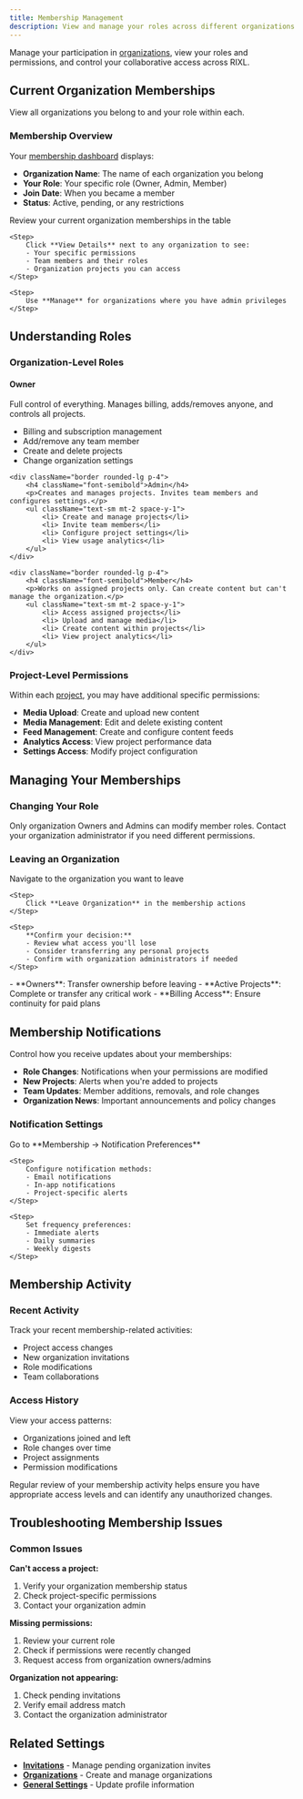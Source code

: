 ```yaml
---
title: Membership Management
description: View and manage your roles across different organizations and teams.
---
```



Manage your participation in [organizations](/platform/account/organizations), view your roles and permissions, and control your collaborative access across RIXL.

## Current Organization Memberships

View all organizations you belong to and your role within each.

### Membership Overview

Your [membership dashboard](/platform/account/membership) displays:
- **Organization Name**: The name of each organization you belong
- **Your Role**: Your specific role (Owner, Admin, Member)
- **Join Date**: When you became a member
- **Status**: Active, pending, or any restrictions

<Steps>
    <Step>
        Review your current organization memberships in the table
    </Step>

    <Step>
        Click **View Details** next to any organization to see:
        - Your specific permissions
        - Team members and their roles
        - Organization projects you can access
    </Step>

    <Step>
        Use **Manage** for organizations where you have admin privileges
    </Step>
</Steps>

## Understanding Roles

### Organization-Level Roles

<div className="grid gap-6 sm:grid-cols-3 mt-6">
    <div className="border rounded-lg p-4">
        <h4 className="font-semibold">Owner</h4>
        <p>Full control of everything. Manages billing, adds/removes anyone, and controls all projects.</p>
        <ul className="text-sm mt-2 space-y-1">
            <li> Billing and subscription management</li>
            <li> Add/remove any team member</li>
            <li> Create and delete projects</li>
            <li> Change organization settings</li>
        </ul>
    </div>

    <div className="border rounded-lg p-4">
        <h4 className="font-semibold">Admin</h4>
        <p>Creates and manages projects. Invites team members and configures settings.</p>
        <ul className="text-sm mt-2 space-y-1">
            <li> Create and manage projects</li>
            <li> Invite team members</li>
            <li> Configure project settings</li>
            <li> View usage analytics</li>
        </ul>
    </div>

    <div className="border rounded-lg p-4">
        <h4 className="font-semibold">Member</h4>
        <p>Works on assigned projects only. Can create content but can't manage the organization.</p>
        <ul className="text-sm mt-2 space-y-1">
            <li> Access assigned projects</li>
            <li> Upload and manage media</li>
            <li> Create content within projects</li>
            <li> View project analytics</li>
        </ul>
    </div>
</div>

### Project-Level Permissions

Within each [project](/platform/dashboard/projects/), you may have additional specific permissions:
- **Media Upload**: Create and upload new content
- **Media Management**: Edit and delete existing content
- **Feed Management**: Create and configure content feeds
- **Analytics Access**: View project performance data
- **Settings Access**: Modify project configuration

## Managing Your Memberships

### Changing Your Role

<Callout type="info">
Only organization Owners and Admins can modify member roles. Contact your organization administrator if you need different permissions.
</Callout>

### Leaving an Organization

<Steps>
    <Step>
        Navigate to the organization you want to leave
    </Step>

    <Step>
        Click **Leave Organization** in the membership actions
    </Step>

    <Step>
        **Confirm your decision:**
        - Review what access you'll lose
        - Consider transferring any personal projects
        - Confirm with organization administrators if needed
    </Step>
</Steps>

<Callout type="warn" title="Before Leaving">
- **Owners**: Transfer ownership before leaving
- **Active Projects**: Complete or transfer any critical work
- **Billing Access**: Ensure continuity for paid plans
</Callout>

## Membership Notifications

Control how you receive updates about your memberships:

- **Role Changes**: Notifications when your permissions are modified
- **New Projects**: Alerts when you're added to projects
- **Team Updates**: Member additions, removals, and role changes
- **Organization News**: Important announcements and policy changes

### Notification Settings

<Steps>
    <Step>
        Go to **Membership → Notification Preferences**
    </Step>

    <Step>
        Configure notification methods:
        - Email notifications
        - In-app notifications
        - Project-specific alerts
    </Step>

    <Step>
        Set frequency preferences:
        - Immediate alerts
        - Daily summaries
        - Weekly digests
    </Step>
</Steps>

## Membership Activity

### Recent Activity

Track your recent membership-related activities:
- Project access changes
- New organization invitations
- Role modifications
- Team collaborations

### Access History

View your access patterns:
- Organizations joined and left
- Role changes over time
- Project assignments
- Permission modifications

<Callout type="tip">
Regular review of your membership activity helps ensure you have appropriate access levels and can identify any unauthorized changes.
</Callout>

## Troubleshooting Membership Issues

### Common Issues

**Can't access a project:**
1. Verify your organization membership status
2. Check project-specific permissions
3. Contact your organization admin

**Missing permissions:**
1. Review your current role
2. Check if permissions were recently changed
3. Request access from organization owners/admins

**Organization not appearing:**
1. Check pending invitations
2. Verify email address match
3. Contact the organization administrator

## Related Settings

- **[Invitations](/platform/account/invitations)** - Manage pending organization invites
- **[Organizations](/platform/account/organizations)** - Create and manage organizations
- **[General Settings](/platform/account/general-settings)** - Update profile information